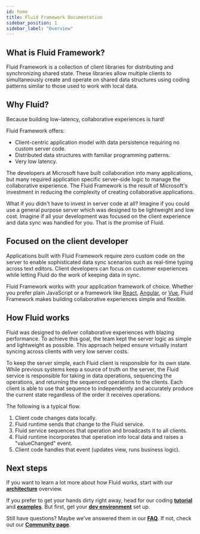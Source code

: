 ```yaml
---
id: home
title: Fluid Framework Documentation
sidebar_position: 1
sidebar_label: "Overview"
---
```


## What is Fluid Framework?

Fluid Framework is a collection of client libraries for distributing and synchronizing shared state.
These libraries allow multiple clients to simultaneously create and operate on shared data structures using coding patterns similar to those used to work with local data.

## Why Fluid?

Because building low-latency, collaborative experiences is hard!

Fluid Framework offers:

-   Client-centric application model with data persistence requiring no custom server code.
-   Distributed data structures with familiar programming patterns.
-   Very low latency.

The developers at Microsoft have built collaboration into many applications, but many required application specific
server-side logic to manage the collaborative experience. The Fluid Framework is the result of Microsoft's investment
in reducing the complexity of creating collaborative applications.

What if you didn't have to invest in server code at all? Imagine if you could use a general purpose server
which was designed to be lightweight and low cost. Imagine if all your development was focused on the client
experience and data sync was handled for you. That is the promise of Fluid.

## Focused on the client developer

Applications built with Fluid Framework require zero custom code on the server to enable sophisticated data sync
scenarios such as real-time typing across text editors. Client developers can focus on customer experiences while
letting Fluid do the work of keeping data in sync.

Fluid Framework works with your application framework of choice.
Whether you prefer plain JavaScript or a framework like [React](https://react.dev), [Angular](https://angular.io),
or [Vue](https://vuejs.org), Fluid Framework makes building collaborative experiences simple and flexible.

## How Fluid works

Fluid was designed to deliver collaborative experiences with blazing performance. To achieve this goal, the team kept
the server logic as simple and lightweight as possible. This approach helped ensure virtually instant syncing across
clients with very low server costs.

To keep the server simple, each Fluid client is responsible for its own state. While previous systems keep a source of
truth on the server, the Fluid service is responsible for taking in data operations, sequencing the operations, and
returning the sequenced operations to the clients. Each client is able to use that sequence to independently and
accurately produce the current state regardless of the order it receives operations.

The following is a typical flow.

1. Client code changes data locally.
2. Fluid runtime sends that change to the Fluid service.
3. Fluid service sequences that operation and broadcasts it to all clients.
4. Fluid runtime incorporates that operation into local data and raises a "valueChanged" event.
5. Client code handles that event (updates view, runs business logic).

## Next steps

If you want to learn a lot more about how Fluid works, start with our
**[architecture](./concepts/architecture)** overview.

If you prefer to get your hands dirty right away, head for our coding **[tutorial](./start/tutorial)** and
**[examples](./start/examples)**.
But first, get your **[dev environment](./start/quick-start)** set up.

Still have questions? Maybe we've answered them in our **[FAQ](./faq)**.
If not, check out our
**[Community page](/community)**.
